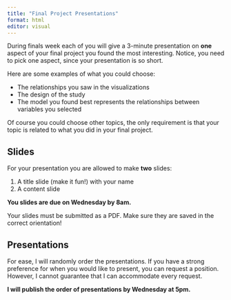 ```yaml
---
title: "Final Project Presentations"
format: html
editor: visual
---
```


During finals week each of you will give a 3-minute presentation on **one** aspect of your final project you found the most interesting. Notice, you need to pick one aspect, since your presentation is so short.

Here are some examples of what you could choose:

-   The relationships you saw in the visualizations
-   The design of the study
-   The model you found best represents the relationships between variables you selected

Of course you could choose other topics, the only requirement is that your topic is related to what you did in your final project.

## Slides

For your presentation you are allowed to make **two** slides:

1.  A title slide (make it fun!) with your name
2.  A content slide

**You slides are due on Wednesday by 8am.**

::: callout-caution
Your slides must be submitted as a PDF. Make sure they are saved in the correct orientation!
:::

## Presentations

For ease, I will randomly order the presentations. If you have a strong preference for when you would like to present, you can request a position. However, I cannot guarantee that I can accommodate every request.

**I will publish the order of presentations by Wednesday at 5pm.**
